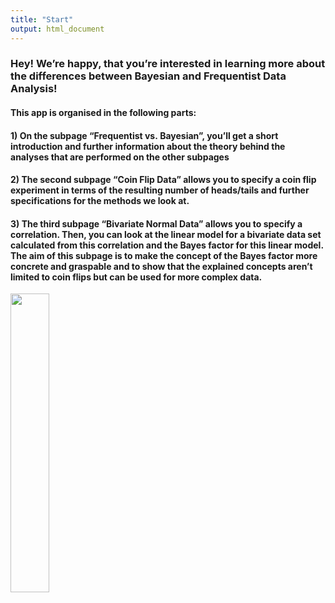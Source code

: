 ```yaml
---
title: "Start"
output: html_document
---
```



### Hey! We're happy, that you're interested in learning more about the differences between Bayesian and Frequentist Data Analysis!  


#### This app is organised in the following parts:     

#### 1) On the subpage "Frequentist vs. Bayesian", you'll get a short introduction and further information about the theory behind the analyses that are performed on the other subpages  
  
#### 2) The second subpage "Coin Flip Data" allows you to specify a coin flip experiment in terms of the resulting number of heads/tails and further specifications for the methods we look at.  
  
#### 3) The third subpage "Bivariate Normal Data" allows you to specify a correlation. Then, you can look at the linear model for a bivariate data set calculated from this correlation and the Bayes factor for this linear model. The aim of this subpage is to make the concept of the Bayes factor more concrete and graspable and to show that the explained concepts aren't limited to coin flips but can be used for more complex data.
  
  
<img src="bayes.png" width = 35%>

